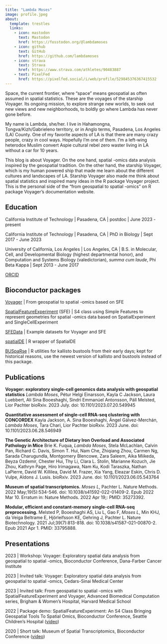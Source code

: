 ```yaml
---
title: "Lambda Moses"
image: profile.jpeg
about:
  template: trestles
  links:
    - icon: mastodon
      text: Mastodon
      href: https://fosstodon.org/@lambdamoses
    - icon: github
      text: GitHub
      href: https://github.com/lambdamoses
    - icon: strava
      text: Strava
      href: https://www.strava.com/athletes/90483887
    - text: PixelFed
      href: https://pixelfed.social/i/web/profile/529845376367415532
---
```


::: {.column-page}

Space, the current frontier, where "space" means geospatial as often assumed in spatial statistics. These are the voyages of the starship Voyager. Its ongoing mission, to explore strange new worlds, to seek out new views and new neighborhoods, to boldly go where Lambda has never gone before.

My name is Lambda, she/her. I live in Hahamongna, Tongva/Kizh/Gabrieleno territory, or in Anglo terms, Pasadena, Los Angeles (LA) County. One of my favorite aspects of LA is that there are many crazy people, crazy in cool ways. Hopefully I'm one of them. I'm a left-wing heterodox Muslim convert Aspie cultural rebel zero waster living in LA without a car for 10 years. 

This blog is about Voyager. On the one hand, spatial -omics data analysis inspired by the geospatial tradition. On the other hand, the starship Voyager, which is my human powered ship that made me learn about the different cultures and landscapes of LA. Starship Voyager also made me think about spatial statistics and inspired many ideas in the R package Voyager project. This is the personal side of the "from geospatial to spatial -omics" on R package Voyager's documentation website.

## Education
California Institute of Technology | Pasadena, CA | postdoc | June 2023 - present

California Institute of Technology | Pasadena, CA | PhD in Biology | Sept 2017 - June 2023

University of California, Los Angeles | Los Angeles, CA | B.S. in Molecular, Cell, and Developmental Biology (highest departmental honor), and Computation and Systems Biology (valedictorian), _summa cum laude_, Phi Beta Kappa | Sept 2013 - June 2017

[ORCID](https://orcid.org/0000-0002-7092-9427)

## Bioconductor packages

[Voyager](https://pachterlab.github.io/voyager/) | From geospatial to spatial -omics based on SFE

[SpatialFeatureExperiment](https://bioconductor.org/packages/release/bioc/html/SpatialFeatureExperiment.html) (SFE) | S4 class using Simple Features to represent geometries for spatial -omics data based on SpatialExperiment and SingleCellExperiment

[SFEData](https://bioconductor.org/packages/release/data/experiment/html/SFEData.html) | Example datasets for Voyager and SFE

[spatialDE](https://bioconductor.org/packages/release/bioc/html/spatialDE.html) | R wrapper of SpatialDE

[BUSpaRse](https://bioconductor.org/packages/release/bioc/html/BUSpaRse.html) | R utilities for kallisto bustools from their early days; kept for historical reasons, use the newest version of kallisto and bustools instead of this package.

## Publications

**Voyager: exploratory single-cell genomics data analysis with geospatial statistics**
_Lambda Moses_, Pétur Helgi Einarsson, Kayla C Jackson, Laura Luebbert, Ali Sina Booeshaghi, Sindri Emmanúel Antonsson, Páll Melsted, Lior Pachter
bioRxiv. 2023 July. doi: 10.1101/2023.07.20.549945

**Quantitative assessment of single-cell RNA-seq clustering with CONCORDEX** Kayla Jackson, A. Sina Booeshaghi, Ángel Gálvez-Merchán, _Lambda Moses_, Tara Chari, Lior Pachter
bioRxiv. 2023 June. doi: 10.1101/2023.06.28.546949

**The Genetic Architecture of Dietary Iron Overload and Associated Pathology in Mice** Brie K. Fuqua, _Lambda Moses_, Stela McLachlan, Calvin Pan, Richard C. Davis, Simon T. Hui, Nam Che, Zhiqiang Zhou, Carmen Ng, Sarada Charugundla, Montgomery Blencowe, Zara Saleem, Aika Miikeda, Beyza Ozdemir, Chester Hui, Thy Li, Clara L. Stolin, Marianne Kozuch, Jie Zhou, Kathryn Page, Hiro Irimagawa, Nam Ku, Kodi Taraszka, Nathan LaPierre, David W. Killilea, David M. Frazer, Xia Yang, Eleazar Eskin, Chris D. Vulpe, Aldons J. Lusis.
bioRxiv. 2023 June. doi: 10.1101/2023.06.05.543764

**Museum of spatial transcriptomics.** _Moses L_, Pachter L. Nature Methods. 2022 May;19(5):534-546. doi: 10.1038/s41592-022-01409-2. Epub 2022 Mar 10. Erratum in: Nature Methods. 2022 Apr 19;: PMID: 35273392.

**Modular, efficient and constant-memory single-cell RNA-seq preprocessing.** Melsted P, Booeshaghi AS, Liu L, Gao F, _Moses L_, Min KHJ, da Veiga Beltrame E, Hjörleifsson KE, Gehring J, Pachter L. Nature Biotechnology. 2021 Jul;39(7):813-818. doi: 10.1038/s41587-021-00870-2. Epub 2021 Apr 1. PMID: 33795888.

## Presentations
2023 | Workshop: Voyager: Exploratory spatial data analysis from geospatial to spatial -omics, Bioconductor Conference, Dana-Farber Cancer Institute

2023 | Invited talk: Voyager: Exploratory spatial data analysis from geospatial to spatial -omics, Cedars-Sinai Medical Center

2023 | Invited talk: From geospatial to spatial -omics with SpatialFeatureExperiment and Voyager, Advanced Biomedical Computation series, Brigham & Women's Hospital, Harvard Medical School

2022 | Package demo: SpatialFeatureExperiment: An S4 Class Bringing Geospatial Tools To Spatial Omics, Bioconductor Conference, Seattle Children's Hospital ([video](https://youtu.be/LNClJFoFlSA))

2020 | Short talk: Museum of Spatial Transcriptomics, Bioconductor Conference ([video](https://youtu.be/bD_zaBpzCKY?t=1347))

:::
